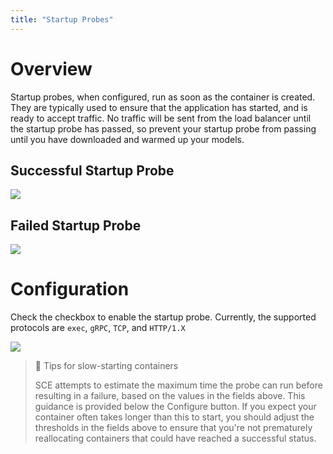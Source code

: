 ```yaml
---
title: "Startup Probes"
---
```


# Overview

Startup probes, when configured, run as soon as the container is created. They are typically used to ensure that the application has started, and is ready to accept traffic. No traffic will be sent from the load balancer until the startup probe has passed, so prevent your startup probe from passing until you have downloaded and warmed up your models.

## Successful Startup Probe

![](container-engine\images\c651b89-Startup_Success1.png)


## Failed Startup Probe

![](container-engine\images\1046446-Startup_Failure1.png)


# Configuration

Check the checkbox to enable the startup probe. Currently, the supported protocols are `exec`, `gRPC`, `TCP`, and `HTTP/1.X`

![](container-engine\images\bff4e47-image.png)


> 📘 Tips for slow-starting containers
>
> SCE attempts to estimate the maximum time the probe can run before resulting in a failure, based on the values in the fields above. This guidance is provided below the Configure button. If you expect your container often takes longer than this to start, you should adjust the thresholds in the fields above to ensure that you're not prematurely reallocating containers that could have reached a successful status.
